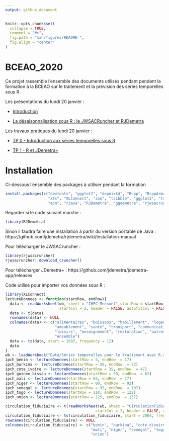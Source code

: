 ```yaml
---
output: github_document
---
```


<!-- README.md is generated from README.Rmd. Please edit that file -->

```r
knitr::opts_chunk$set(
  collapse = TRUE,
  comment = "#>",
  fig.path = "man/figures/README-",
  fig.align = "center"
)
```
# BCEAO_2020

Ce projet rassemble l'ensemble des documents utilisés pendant pendant la formation à la BCEAO sur le traitement et la prévision des séries temporelles sous R. 

Les présentations du lundi 20 janvier :

- [Introduction](https://aqlt.github.io/BCEAO_2020/TP/0%20-%20Introduction.pdf)

- [La désaisonnalisation sous R : le JWSACRuncher et RJDemetra](https://aqlt.github.io/BCEAO_2020/Slides/Diapos/1%20-%20R%20et%20JDemetra%2B.pdf)


Les travaux pratiques du lundi 20 janvier :

- [TP 0 - Introduction aux séries temporelles sous R](https://aqlt.github.io/BCEAO_2020/TP/0---Traitement-des-séries-temporelles_solution.html)

- [TP 1 - R et JDemetra+](https://aqlt.github.io/BCEAO_2020/TP/1---R-et-JDemetra%2B_solution.html)


# Installation

Ci-dessous l'ensemble des packages à utiliser pendant la formation

```r
install.packages(c("devtools", "ggplot2", "depmixS4", "Rcpp", "RcppArmadillo", "DEoptim",
                   "xts", "XLConnect", "zoo", "tsibble", "ggplot2", "tsDyn", "fable",
                   "ecm", "rJava", "RJDemetra", "ggdemetra", "rjwsacruncher"))
```

Regarder si le code suivant marche :

```r
library(RJDemetra)
```

Sinon il faudra faire une installation à partir du version portable de Java : https://github.com/jdemetra/rjdemetra/wiki/Installation-manual

Pour télécharger le JWSACruncher :

```r
library(rjwsacruncher)
rjwsacruncher::download_cruncher()
```

Pour télécharger JDemetra+ : https://github.com/jdemetra/jdemetra-app/releases

Code utilisé pour importer vos données sous R :

```r
library(XLConnect)
lectureDonnees <- function(startRow, endRow){
  data <- readWorksheet(wb, sheet = "IHPC_Mensuel",startRow = startRow, endRow  = endRow,
                        startCol = 2, header = FALSE, autofitCol = FALSE)
  data <- t(data)
  rownames(data) <- NULL
  colnames(data) <- c("alimentaires", "boissons", "habillement", "logement",
                      "ameublement", "santé", "transport", "communication",
                      "loisirs", "enseignement", "restoration", "autres",
                      "ensemble")
  data <- ts(data, start = 1997, frequency = 12)
  data
}
wb <- loadWorkbook("Data/Séries temporelles pour le traitement avec R.xls")
ipch_benin <- lectureDonnees(startRow = 5, endRow  = 17)
ipch_burkina <- lectureDonnees(startRow = 20, endRow  = 32)
ipch_cote_ivoire <- lectureDonnees(startRow = 35, endRow  = 47)
ipch_guinee_bissau <- lectureDonnees(startRow = 50, endRow  = 62)
ipch_mali <- lectureDonnees(startRow = 65, endRow  = 77)
ipch_niger <- lectureDonnees(startRow = 80, endRow  = 92)
ipch_senegal <- lectureDonnees(startRow = 95, endRow  = 107)
ipch_togo <- lectureDonnees(startRow = 110, endRow  = 122)
ipch_union <- lectureDonnees(startRow = 125, endRow  = 137)

circulation_fiduciaire <- t(readWorksheet(wb, sheet = "CirculationFiduciaire",startRow = 4, endRow  = 12,
                                        startCol = 2, header = FALSE, autofitCol = FALSE))
circulation_fiduciaire <- ts(circulation_fiduciaire, start = 2004, frequency = 12)
rownames(circulation_fiduciaire) <- NULL
colnames(circulation_fiduciaire) <- c("benin", "burkina", "cote_divoire", "guinee_bissau", 
                                      "mali", "niger", "senegal", "togo", 
                                      "union")
```
